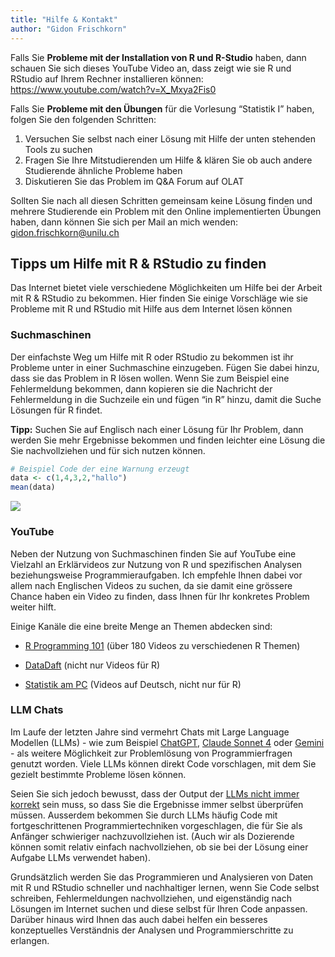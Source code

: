 ```yaml
---
title: "Hilfe & Kontakt"
author: "Gidon Frischkorn"
---
```


Falls Sie **Probleme mit der Installation von R und R-Studio** haben, dann schauen Sie sich dieses YouTube Video an, dass zeigt wie sie R und RStudio auf Ihrem Rechner installieren können: <https://www.youtube.com/watch?v=X_Mxya2Fis0>

Falls Sie **Probleme mit den Übungen** für die Vorlesung "Statistik I" haben, folgen Sie den folgenden Schritten:

1.  Versuchen Sie selbst nach einer Lösung mit Hilfe der unten stehenden Tools zu suchen
2.  Fragen Sie Ihre Mitstudierenden um Hilfe & klären Sie ob auch andere Studierende ähnliche Probleme haben
3.  Diskutieren Sie das Problem im Q&A Forum auf OLAT

Sollten Sie nach all diesen Schritten gemeinsam keine Lösung finden und mehrere Studierende ein Problem mit den Online implementierten Übungen haben, dann können Sie sich per Mail an mich wenden: [gidon.frischkorn\@unilu.ch](mailto:gidon.frischkorn@unilu.ch)

## Tipps um Hilfe mit R & RStudio zu finden

Das Internet bietet viele verschiedene Möglichkeiten um Hilfe bei der Arbeit mit R & RStudio zu bekommen. Hier finden Sie einige Vorschläge wie sie Probleme mit R und RStudio mit Hilfe aus dem Internet lösen können

### Suchmaschinen

Der einfachste Weg um Hilfe mit R oder RStudio zu bekommen ist ihr Probleme unter in einer Suchmaschine einzugeben. Fügen Sie dabei hinzu, dass sie das Problem in R lösen wollen. Wenn Sie zum Beispiel eine Fehlermeldung bekommen, dann kopieren sie die Nachricht der Fehlermeldung in die Suchzeile ein und fügen "in R" hinzu, damit die Suche Lösungen für R findet.

**Tipp:** Suchen Sie auf Englisch nach einer Lösung für Ihr Problem, dann werden Sie mehr Ergebnisse bekommen und finden leichter eine Lösung die Sie nachvollziehen und für sich nutzen können.

```r
# Beispiel Code der eine Warnung erzeugt
data <- c(1,4,3,2,"hallo")
mean(data)
```

![](images/clipboard-2862428818.png)

### YouTube

Neben der Nutzung von Suchmaschinen finden Sie auf YouTube eine Vielzahl an Erklärvideos zur Nutzung von R und spezifischen Analysen beziehungsweise Programmieraufgaben. Ich empfehle Ihnen dabei vor allem nach Englischen Videos zu suchen, da sie damit eine grössere Chance haben ein Video zu finden, dass Ihnen für Ihr konkretes Problem weiter hilft.

Einige Kanäle die eine breite Menge an Themen abdecken sind:

-   [R Programming 101](https://www.youtube.com/channel/UCfJyQ3P2k_SuqfxVdqIEQNw) (über 180 Videos zu verschiedenen R Themen)

-   [DataDaft](https://www.youtube.com/@DataDaft) (nicht nur Videos für R)

-   [Statistik am PC](https://www.youtube.com/@StatistikamPC_BjoernWalther) (Videos auf Deutsch, nicht nur für R)

### LLM Chats

Im Laufe der letzten Jahre sind vermehrt Chats mit Large Language Modellen (LLMs) - wie zum Beispiel [ChatGPT](https://chatgpt.com/), [Claude Sonnet 4](https://www.anthropic.com/claude/sonnet) oder [Gemini](https://gemini.google.com/?hl=de) - als weitere Möglichkeit zur Problemlösung von Programmierfragen genutzt worden. Viele LLMs können direkt Code vorschlagen, mit dem Sie gezielt bestimmte Probleme lösen können.

Seien Sie sich jedoch bewusst, dass der Output der [LLMs nicht immer korrekt](https://posit.co/blog/r-llm-evaluation/) sein muss, so dass Sie die Ergebnisse immer selbst überprüfen müssen. Ausserdem bekommen Sie durch LLMs häufig Code mit fortgeschrittenen Programmiertechniken vorgeschlagen, die für Sie als Anfänger schwieriger nachzuvollziehen ist. (Auch wir als Dozierende können somit relativ einfach nachvollziehen, ob sie bei der Lösung einer Aufgabe LLMs verwendet haben).

Grundsätzlich werden Sie das Programmieren und Analysieren von Daten mit R und RStudio schneller und nachhaltiger lernen, wenn Sie Code selbst schreiben, Fehlermeldungen nachvollziehen, und eigenständig nach Lösungen im Internet suchen und diese selbst für Ihren Code anpassen. Darüber hinaus wird Ihnen das auch dabei helfen ein besseres konzeptuelles Verständnis der Analysen und Programmierschritte zu erlangen.
